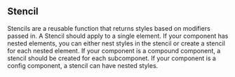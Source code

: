 

<Meta title="Features/Styling/Stencils" />

## Stencil

Stencils are a reusable function that returns styles based on modifiers passed in. A Stencil should
apply to a single element. If your component has nested elements, you can either nest styles in the
stencil or create a stencil for each nested element. If your component is a compound component, a
stencil should be created for each subcomponet. If your component is a config component, a stencil
can have nested styles.

<SymbolDoc name="createStencil" />

<ExampleCodeBlock code={CreateStencil} />
